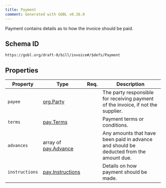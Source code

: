 ```yaml
---
title: Payment
comment: Generated with GOBL v0.36.0
---
```


Payment contains details as to how the invoice should be paid.

## Schema ID

`https://gobl.org/draft-0/bill/invoice#/$defs/Payment`

## Properties

| Property       | Type                                          | Req. | Description                                                                            |
|----------------|-----------------------------------------------|------|----------------------------------------------------------------------------------------|
| `payee`        | [org.Party](/draft-0/org/party)               |      | The party responsible for receiving payment of the invoice, if not the supplier.       |
| `terms`        | [pay.Terms](/draft-0/pay/terms)               |      | Payment terms or conditions.                                                           |
| `advances`     | array of [pay.Advance](/draft-0/pay/advance)  |      | Any amounts that have been paid in advance and should be deducted from the amount due. |
| `instructions` | [pay.Instructions](/draft-0/pay/instructions) |      | Details on how payment should be made.                                                 |


